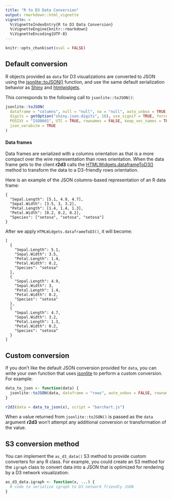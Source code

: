 ```yaml
---
title: "R to D3 Data Conversion"
output: rmarkdown::html_vignette
vignette: >
  %\VignetteIndexEntry{R to D3 Data Conversion}
  %\VignetteEngine{knitr::rmarkdown}
  %\VignetteEncoding{UTF-8}
---
```


```r
knitr::opts_chunk$set(eval = FALSE)
```

## Default conversion

R objects provided as `data` for D3 visualizations are converted to JSON using the [jsonlite::toJSON()](https://www.rdocumentation.org/packages/jsonlite/versions/1.5/topics/toJSON%2C%20fromJSON) function, and use the same default serialization behavior as [Shiny](https://shiny.rstudio.com) and [htmlwidgets](https://www.htmlwidgets.org/develop_advanced.html#custom-json-serializer). 

This corresponds to the following call to `jsonlite::toJSON()`:

```r
jsonlite::toJSON(
  dataframe = "columns", null = "null", na = "null", auto_unbox = TRUE,
  digits = getOption("shiny.json.digits", 16), use_signif = TRUE, force = TRUE,
  POSIXt = "ISO8601", UTC = TRUE, rownames = FALSE, keep_vec_names = TRUE,
  json_verabitm = TRUE
)
```

#### Data frames

Data frames are serialized with a columns orientation as that is a more compact over the wire representation than rows orientation. When the data frame gets to the client **r2d3** calls the [HTMLWidgets.dataframeToD3()](https://www.htmlwidgets.org/develop_advanced.html#htmlwidgets.dataframetod3) method to transform the data to a D3-friendly rows orientation.

Here is an example of the JSON columns-based representation of an R data frame:

```
{
  "Sepal.Length": [5.1, 4.9, 4.7],
  "Sepal.Width": [3.5, 3, 3.2],
  "Petal.Length": [1.4, 1.4, 1.3],
  "Petal.Width": [0.2, 0.2, 0.2],
  "Species": ["setosa", "setosa", "setosa"]
} 
```

After we apply `HTMLWidgets.dataframeToD3()`, it will become:

```
[
  {
    "Sepal.Length": 5.1,
    "Sepal.Width": 3.5,
    "Petal.Length": 1.4,
    "Petal.Width": 0.2,
    "Species": "setosa"
  },
  {
    "Sepal.Length": 4.9,
    "Sepal.Width": 3,
    "Petal.Length": 1.4,
    "Petal.Width": 0.2,
    "Species": "setosa"
  },
  {
    "Sepal.Length": 4.7,
    "Sepal.Width": 3.2,
    "Petal.Length": 1.3,
    "Petal.Width": 0.2,
    "Species": "setosa"
  }
] 
```

## Custom conversion

If you don't like the default JSON conversion provided for `data`, you can write your own function that uses [jsonlite](https://CRAN.R-project.org/package=jsonlite) to perform a custom conversion. For example:

```r
data_to_json <- function(data) {
  jsonlite::toJSON(data, dataframe = "rows", auto_unbox = FALSE, rownames = TRUE)
}

r2d3(data = data_to_json(x), script = "barchart.js")
```

When a value returned from `jsonlite::toJSON()` is passed as the `data` argument **r2d3** won't attempt any additional conversion or transformation of the value. 



## S3 conversion method

You can implement the `as_d3_data()` S3 method to provide custom converters for any R class. For example, you could create an S3 method for the `igraph` class to convert data into a JSON that is optimized for rendering by a D3 network visualization:

```r
as_d3_data.igraph <- function(x, ...) {
  # code to serialize igraph to D3 network friendly JSON 
}
```


